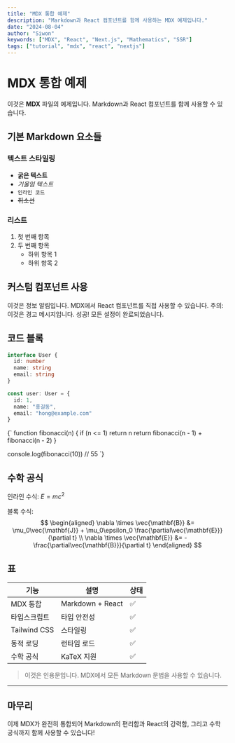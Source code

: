 ```yaml
---
title: "MDX 통합 예제"
description: "Markdown과 React 컴포넌트를 함께 사용하는 MDX 예제입니다."
date: "2024-08-04"
author: "Siwon"
keywords: ["MDX", "React", "Next.js", "Mathematics", "SSR"]
tags: ["tutorial", "mdx", "react", "nextjs"]
---
```


# MDX 통합 예제

이것은 **MDX** 파일의 예제입니다. Markdown과 React 컴포넌트를 함께 사용할 수 있습니다.

## 기본 Markdown 요소들

### 텍스트 스타일링
- **굵은 텍스트**
- *기울임 텍스트*
- `인라인 코드`
- ~~취소선~~

### 리스트
1. 첫 번째 항목
2. 두 번째 항목
   - 하위 항목 1
   - 하위 항목 2

## 커스텀 컴포넌트 사용

<Alert type="info">
이것은 정보 알림입니다. MDX에서 React 컴포넌트를 직접 사용할 수 있습니다.
</Alert>

<Alert type="warning">
주의: 이것은 경고 메시지입니다.
</Alert>

<Alert type="success">
성공! 모든 설정이 완료되었습니다.
</Alert>

## 코드 블록

```typescript
interface User {
  id: number
  name: string
  email: string
}

const user: User = {
  id: 1,
  name: "홍길동",
  email: "hong@example.com"
}
```

<CodeBlock language="javascript">
{`
function fibonacci(n) {
  if (n <= 1) return n
  return fibonacci(n - 1) + fibonacci(n - 2)
}

console.log(fibonacci(10)) // 55
`}
</CodeBlock>

## 수학 공식

인라인 수식: $E = mc^2$

블록 수식:
$$
\begin{aligned}
\nabla \times \vec{\mathbf{B}} &= \mu_0\vec{\mathbf{J}} + \mu_0\epsilon_0 \frac{\partial\vec{\mathbf{E}}}{\partial t} \\
\nabla \times \vec{\mathbf{E}} &= -\frac{\partial\vec{\mathbf{B}}}{\partial t}
\end{aligned}
$$

## 표

| 기능 | 설명 | 상태 |
|------|------|------|
| MDX 통합 | Markdown + React | ✅ |
| 타입스크립트 | 타입 안전성 | ✅ |
| Tailwind CSS | 스타일링 | ✅ |
| 동적 로딩 | 런타임 로드 | ✅ |
| 수학 공식 | KaTeX 지원 | ✅ |

> 이것은 인용문입니다. MDX에서 모든 Markdown 문법을 사용할 수 있습니다.

---

## 마무리

이제 MDX가 완전히 통합되어 Markdown의 편리함과 React의 강력함, 그리고 수학 공식까지 함께 사용할 수 있습니다!
